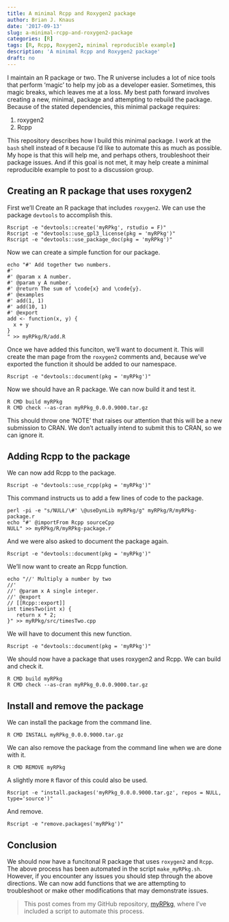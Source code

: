 ```yaml
---
title: A minimal Rcpp and Roxygen2 package
author: Brian J. Knaus
date: '2017-09-13'
slug: a-minimal-rcpp-and-roxygen2-package
categories: [R]
tags: [R, Rcpp, Roxygen2, minimal reproducible example]
description: 'A minimal Rcpp and Roxygen2 package'
draft: no
---
```



I maintain an R package or two.
The R universe includes a lot of nice tools that perform 'magic' to help my job as a developer easier.
Sometimes, this magic breaks, which leaves me at a loss.
My best path forward involves creating a new, minimal, package and attempting to rebuild the package.
Because of the stated dependencies, this minimal package requires:

1. roxygen2
1. Rcpp

This repository describes how I build this minimal package.
I work at the `bash` shell instead of `R` because I'd like to automate this as much as possible.
My hope is that this will help me, and perhaps others, troubleshoot their package issues.
And if this goal is not met, it may help create a minimal reproducible example to post to a discussion group.

## Creating an R package that uses roxygen2

First we'll Create an R package that includes `roxygen2`.
We can use the package `devtools` to accomplish this.

```
Rscript -e "devtools::create('myRPkg', rstudio = F)"
Rscript -e "devtools::use_gpl3_license(pkg = 'myRPkg')"
Rscript -e "devtools::use_package_doc(pkg = 'myRPkg')"
```

Now we can create a simple function for our package.

```
echo "#' Add together two numbers.
#'
#' @param x A number.
#' @param y A number.
#' @return The sum of \code{x} and \code{y}.
#' @examples
#' add(1, 1)
#' add(10, 1)
#' @export
add <- function(x, y) {
  x + y
}
" >> myRPkg/R/add.R
```

Once we have added this funciton, we'll want to document it.
This will create the man page from the `roxygen2` comments and, because we've exported the function it should be added to our namespace.

```
Rscript -e "devtools::document(pkg = 'myRPkg')"
```

Now we should have an R package.
We can now build it and test it.

```
R CMD build myRPkg
R CMD check --as-cran myRPkg_0.0.0.9000.tar.gz
```

This should throw one 'NOTE' that raises our attention that this will be a new submission to CRAN.
We don't actually intend to submit this to CRAN, so we can ignore it.


## Adding Rcpp to the package

We can now add Rcpp to the package.

```
Rscript -e "devtools::use_rcpp(pkg = 'myRPkg')"
```

This command instructs us to add a few lines of code to the package.

```
perl -pi -e "s/NULL/\#' \@useDynLib myRPkg/g" myRPkg/R/myRPkg-package.r
echo "#' @importFrom Rcpp sourceCpp
NULL" >> myRPkg/R/myRPkg-package.r
```

And we were also asked to document the package again.

```
Rscript -e "devtools::document(pkg = 'myRPkg')"
```

We'll now want to create an Rcpp function.

```
echo "//' Multiply a number by two
//'
//' @param x A single integer.
//' @export
// [[Rcpp::export]]
int timesTwo(int x) {
   return x * 2;
}" >> myRPkg/src/timesTwo.cpp
```

We will have to document this new function.

```
Rscript -e "devtools::document(pkg = 'myRPkg')"
```

We should now have a package that uses roxygen2 and Rcpp.
We can build and check it.

```
R CMD build myRPkg
R CMD check --as-cran myRPkg_0.0.0.9000.tar.gz
```

## Install and remove the package

We can install the package from the command line.

```
R CMD INSTALL myRPkg_0.0.0.9000.tar.gz
```

We can also remove the package from the command line when we are done with it.

```
R CMD REMOVE myRPkg
```

A slightly more `R` flavor of this could also be used.

```
Rscript -e "install.packages('myRPkg_0.0.0.9000.tar.gz', repos = NULL, type='source')"
```

And remove.

```
Rscript -e "remove.packages('myRPkg')"
```

## Conclusion

We should now have a funcitonal R package that uses `roxygen2` and `Rcpp`.
The above process has been automated in the script `make_myRPkg.sh`.
However, if you encounter any issues you should step through the above directions.
We can now add functions that we are attempting to troubleshoot or make other modifications that may demonstrate issues.


> This post comes from my GitHub repository, [myRPkg](https://github.com/knausb/myRPkg), where I've included a script to automate this process.

